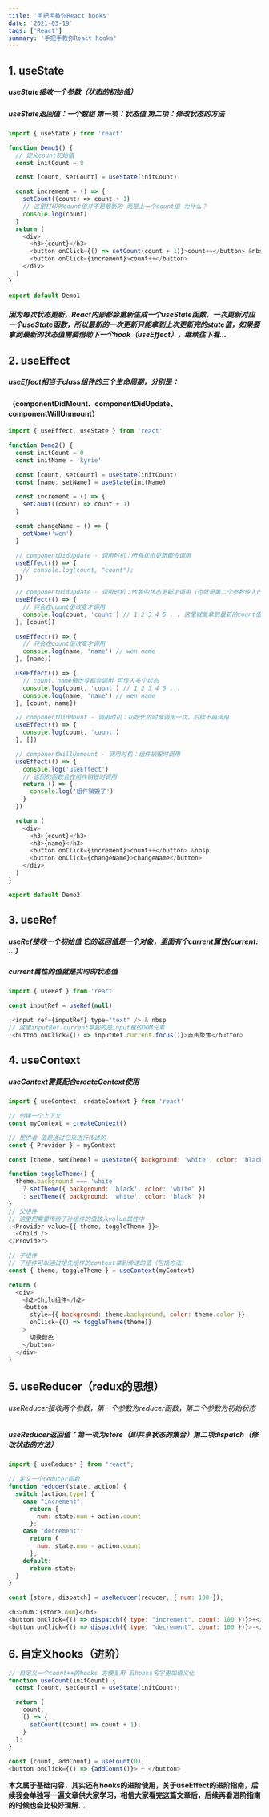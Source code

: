 ```yaml
---
title: '手把手教你React hooks'
date: '2021-03-19'
tags: ['React']
summary: '手把手教你React hooks'
---
```


## 1. useState

##### useState接收一个参数（状态的初始值）

##### useState返回值：一个数组 第一项：状态值 第二项：修改状态的方法

```js
import { useState } from 'react'

function Demo1() {
  // 定义count初始值
  const initCount = 0

  const [count, setCount] = useState(initCount)

  const increment = () => {
    setCount((count) => count + 1)
    // 这里打印的count值并不是最新的 而是上一个count值 为什么？
    console.log(count)
  }
  return (
    <div>
      <h3>{count}</h3>
      <button onClick={() => setCount(count + 1)}>count++</button> &nbsp;
      <button onClick={increment}>count++</button>
    </div>
  )
}

export default Demo1
```

##### 因为每次状态更新，React内部都会重新生成一个useState函数，一次更新对应一个useState函数，所以最新的一次更新只能拿到上次更新完的state值，如果要拿到最新的状态值需要借助下一个hook（useEffect），继续往下看...

## 2. useEffect

##### useEffect相当于class组件的三个生命周期，分别是：

#### （componentDidMount、componentDidUpdate、componentWillUnmount）

```js
import { useEffect, useState } from 'react'

function Demo2() {
  const initCount = 0
  const initName = 'kyrie'

  const [count, setCount] = useState(initCount)
  const [name, setName] = useState(initName)

  const increment = () => {
    setCount((count) => count + 1)
  }

  const changeName = () => {
    setName('wen')
  }

  // componentDidUpdate - 调用时机：所有状态更新都会调用
  useEffect(() => {
    // console.log(count, "count");
  })

  // componentDidUpdate - 调用时机：依赖的状态更新才调用（也就是第二个参数传入的状态值（数组形式））
  useEffect(() => {
    // 只会在count值改变才调用
    console.log(count, 'count') // 1 2 3 4 5 ... 这里就能拿到最新的count值
  }, [count])

  useEffect(() => {
    // 只会在count值改变才调用
    console.log(name, 'name') // wen name
  }, [name])

  useEffect(() => {
    // count、name值改变都会调用 可传入多个状态
    console.log(count, 'count') // 1 2 3 4 5 ...
    console.log(name, 'name') // wen name
  }, [count, name])

  // componentDidMount - 调用时机：初始化的时候调用一次，后续不再调用
  useEffect(() => {
    console.log(count, 'count')
  }, [])

  // componentWillUnmount - 调用时机：组件销毁时调用
  useEffect(() => {
    console.log('useEffect')
    // 返回的函数会在组件销毁时调用
    return () => {
      console.log('组件销毁了')
    }
  })

  return (
    <div>
      <h3>{count}</h3>
      <h3>{name}</h3>
      <button onClick={increment}>count++</button> &nbsp;
      <button onClick={changeName}>changeName</button>
    </div>
  )
}

export default Demo2
```

## 3. useRef

##### useRef接收一个初始值 它的返回值是一个对象，里面有个current属性{current: ...}

##### current属性的值就是实时的状态值

```js
import { useRef } from 'react'

const inputRef = useRef(null)

;<input ref={inputRef} type="text" /> & nbsp
// 这里inputRef.current拿到的是input框的DOM元素
;<button onClick={() => inputRef.current.focus()}>点击聚焦</button>
```

## 4. useContext

##### useContext需要配合createContext使用

```js
import { useContext, createContext } from 'react'

// 创建一个上下文
const myContext = createContext()

// 提供者 值是通过它来进行传递的
const { Provider } = myContext

const [theme, setTheme] = useState({ background: 'white', color: 'black' })

function toggleTheme() {
  theme.background === 'white'
    ? setTheme({ background: 'black', color: 'white' })
    : setTheme({ background: 'white', color: 'black' })
}
// 父组件
// 这里把需要传给子孙组件的值放入value属性中
;<Provider value={{ theme, toggleTheme }}>
  <Child />
</Provider>

// 子组件
// 子组件可以通过祖先组件的context拿到传递的值（包括方法）
const { theme, toggleTheme } = useContext(myContext)

return (
  <div>
    <h2>Child组件</h2>
    <button
      style={{ background: theme.background, color: theme.color }}
      onClick={() => toggleTheme(theme)}
    >
      切换颜色
    </button>
  </div>
)
```

## 5. useReducer（redux的思想）

###### useReducer接收两个参数，第一个参数为reducer函数，第二个参数为初始状态

##### useReducer返回值：第一项为store（即共享状态的集合）第二项dispatch（修改状态的方法）

```js
import { useReducer } from "react";

// 定义一个reducer函数
function reducer(state, action) {
  switch (action.type) {
    case "increment":
      return {
        num: state.num + action.count
      };
    case "decrement":
      return {
        num: state.num - action.count
      };
    default:
      return state;
  }
}

const [store, dispatch] = useReducer(reducer, { num: 100 });

<h3>num：{store.num}</h3>
<button onClick={() => dispatch({ type: "increment", count: 100 })}>+</button>
<button onClick={() => dispatch({ type: "decrement", count: 100 })}>-</button>
```

## 6. 自定义hooks（进阶）

```js
// 自定义一个count++的hooks 方便复用 且hooks名字更加语义化
function useCount(initCount) {
  const [count, setCount] = useState(initCount);

  return [
    count,
    () => {
      setCount((count) => count + 1);
    }
  ];
}

const [count, addCount] = useCount(0);
<button onClick={() => {addCount()}> + </button>
```

**本文属于基础内容，其实还有hooks的进阶使用，关于useEffect的进阶指南，后续我会单独写一遍文章供大家学习，相信大家看完这篇文章后，后续再看进阶指南的时候也会比较好理解...**

